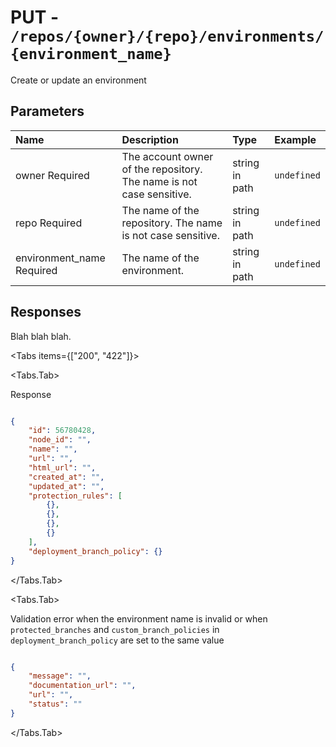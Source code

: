 
# PUT - `/repos/{owner}/{repo}/environments/{environment_name}`

Create or update an environment

## Parameters

| Name | Description | Type | Example |
| :---- | :---- | :---- | :---- |
| owner <span class="bg-blue-100 text-blue-800 text-xs font-medium me-2 px-2.5 py-0.5 rounded dark:bg-blue-900 dark:text-blue-300">Required</span> | The account owner of the repository. The name is not case sensitive. | string in path | `undefined` |
| repo <span class="bg-blue-100 text-blue-800 text-xs font-medium me-2 px-2.5 py-0.5 rounded dark:bg-blue-900 dark:text-blue-300">Required</span> | The name of the repository. The name is not case sensitive. | string in path | `undefined` |
| environment_name <span class="bg-blue-100 text-blue-800 text-xs font-medium me-2 px-2.5 py-0.5 rounded dark:bg-blue-900 dark:text-blue-300">Required</span> | The name of the environment. | string in path | `undefined` |

## Responses

Blah blah blah.

<Tabs items={["200", "422"]}>

<Tabs.Tab>

Response

```json

{
    "id": 56780428,
    "node_id": "",
    "name": "",
    "url": "",
    "html_url": "",
    "created_at": "",
    "updated_at": "",
    "protection_rules": [
        {},
        {},
        {},
        {}
    ],
    "deployment_branch_policy": {}
}

```

</Tabs.Tab>

<Tabs.Tab>

Validation error when the environment name is invalid or when `protected_branches` and `custom_branch_policies` in `deployment_branch_policy` are set to the same value

```json

{
    "message": "",
    "documentation_url": "",
    "url": "",
    "status": ""
}

```

</Tabs.Tab>

</Tabs>